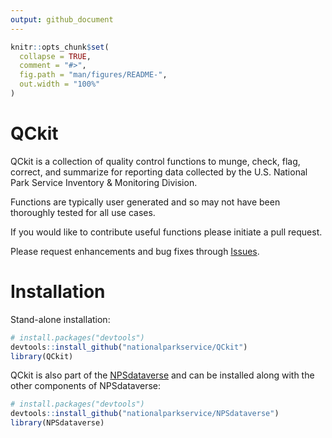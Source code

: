 ```yaml
---
output: github_document
---
```


<!-- README.md is generated from README.Rmd. Please edit that file -->

```r
knitr::opts_chunk$set(
  collapse = TRUE,
  comment = "#>",
  fig.path = "man/figures/README-",
  out.width = "100%"
)
```

# QCkit

QCkit is a collection of quality control functions to munge, check, flag, correct, and summarize for reporting data collected by the U.S. National Park Service Inventory & Monitoring Division.

Functions are typically user generated and so may not have been thoroughly tested for all use cases.

If you would like to contribute useful functions please initiate a pull request.

Please request enhancements and bug fixes through [Issues](https://github.com/nationalparkservice/QCkit/issues).

# Installation 

Stand-alone installation:
``` r
# install.packages("devtools")
devtools::install_github("nationalparkservice/QCkit")
library(QCkit)
```

QCkit is also part of the [NPSdataverse](https://nationalparkservice.github.io/NPSdataverse/) and can be installed along with the other components of NPSdataverse:

```r
# install.packages("devtools")
devtools::install_github("nationalparkservice/NPSdataverse")
library(NPSdataverse)
```
